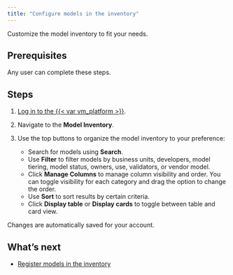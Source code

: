 ```yaml
---
title: "Configure models in the inventory"
---
```


Customize the model inventory to fit your needs.

## Prerequisites

Any user can complete these steps.

## Steps

1. [Log in to the {{< var vm_platform >}}]({{< var vm_url >}}).

2. Navigate to the **Model Inventory**.

3. Use the top buttons to organize the model inventory to your preference:
   - Search for models using **Search**. 
   - Use **Filter** to filter models by business units, developers, model tiering, model status, owners, use, validators, or vendor model.
   - Click **Manage Columns** to manage column visibility and order. You can toggle visibility for each category and drag the option to change the order.
   - Use **Sort** to sort results by certain criteria.
   - Click **Display table** or **Display cards** to toggle between table and card view.

Changes are automatically saved for your account.

## What's next

- [Register models in the inventory](register-models-in-model-inventory.qmd)